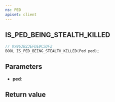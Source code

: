 ```yaml
---
ns: PED
apiset: client
---
```

## IS_PED_BEING_STEALTH_KILLED

```c
// 0x863B23EFDE9C5DF2
BOOL IS_PED_BEING_STEALTH_KILLED(Ped ped);
```


## Parameters
* **ped**:

## Return value